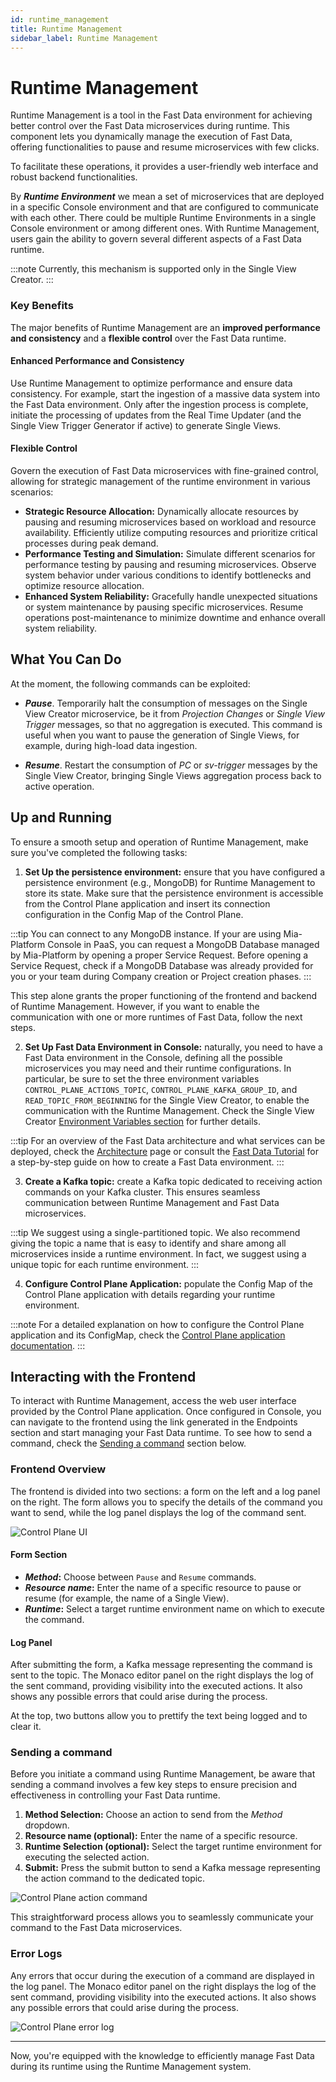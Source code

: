 ```yaml
---
id: runtime_management
title: Runtime Management
sidebar_label: Runtime Management
---
```



# Runtime Management

Runtime Management is a tool in the Fast Data environment for achieving better control over the Fast Data microservices during runtime.
This component lets you dynamically manage the execution of Fast Data, offering functionalities to pause and resume microservices with few clicks.

To facilitate these operations, it provides a user-friendly web interface and robust backend functionalities.

By ***Runtime Environment*** we mean a set of microservices that are deployed in a specific Console environment and that are configured to communicate with each other.
There could be multiple Runtime Environments in a single Console environment or among different ones.
With Runtime Management, users gain the ability to govern several different aspects of a Fast Data runtime.

:::note
Currently, this mechanism is supported only in the Single View Creator.
:::

### Key Benefits

The major benefits of Runtime Management are an **improved performance and consistency** and a **flexible control** over the Fast Data runtime.

#### Enhanced Performance and Consistency

Use Runtime Management to optimize performance and ensure data consistency. 
For example, start the ingestion of a massive data system into the Fast Data environment. Only after the ingestion process is complete, 
initiate the processing of updates from the Real Time Updater (and the Single View Trigger Generator if active) to generate Single Views. 

#### Flexible Control

Govern the execution of Fast Data microservices with fine-grained control, allowing for strategic management of the runtime environment in various scenarios:

- **Strategic Resource Allocation:** Dynamically allocate resources by pausing and resuming microservices based on workload and resource availability.
      Efficiently utilize computing resources and prioritize critical processes during peak demand.
- **Performance Testing and Simulation:** Simulate different scenarios for performance testing by pausing and resuming microservices.
      Observe system behavior under various conditions to identify bottlenecks and optimize resource allocation.
- **Enhanced System Reliability:** Gracefully handle unexpected situations or system maintenance by pausing specific microservices.
      Resume operations post-maintenance to minimize downtime and enhance overall system reliability.

## What You Can Do

At the moment, the following commands can be exploited:

- ***Pause***. Temporarily halt the consumption of messages on the Single View Creator microservice, be it from *Projection Changes* or *Single View Trigger* messages,
    so that no aggregation is executed.
    This command is useful when you want to pause the generation of Single Views, for example, during high-load data ingestion.

- ***Resume***. Restart the consumption of *PC* or *sv-trigger* messages by the Single View Creator, bringing Single Views aggregation process back to active operation.

## Up and Running

To ensure a smooth setup and operation of Runtime Management, make sure you've completed the following tasks:

1. **Set Up the persistence environment:** ensure that you have configured a persistence environment (e.g., MongoDB) for Runtime Management to store its state.
  Make sure that the persistence environment is accessible from the Control Plane application and insert its connection configuration in the Config Map of the Control Plane.

  :::tip
  You can connect to any MongoDB instance.
  If your are using Mia-Platform Console in PaaS, you can request a MongoDB Database managed by Mia-Platform by opening a proper Service Request.
  Before opening a Service Request, check if a MongoDB Database was already provided for you or your team during Company creation or Project creation phases.
  :::

This step alone grants the proper functioning of the frontend and backend of Runtime Management. However, if you want to enable the communication with one or more runtimes of Fast Data, follow the next steps.

2. **Set Up Fast Data Environment in Console:** naturally, you need to have a Fast Data environment in the Console,
  defining all the possible microservices you may need and their runtime configurations.
  In particular, be sure to set the three environment variables `CONTROL_PLANE_ACTIONS_TOPIC`, `CONTROL_PLANE_KAFKA_GROUP_ID`, and `READ_TOPIC_FROM_BEGINNING` for the Single View Creator,
  to enable the communication with the Runtime Management.
  Check the Single View Creator [Environment Variables section](/fast_data/configuration/single_view_creator/index.md#environment_variables) for further details.

  :::tip
  For an overview of the Fast Data architecture and what services can be deployed, check the [Architecture](/fast_data/architecture.md) page or consult the [Fast Data Tutorial](/fast_data/tutorials/low-code.mdx) for a step-by-step guide on how to create a Fast Data environment.
  :::

3. **Create a Kafka topic:** create a Kafka topic dedicated to receiving action commands on your Kafka cluster.
  This ensures seamless communication between Runtime Management and Fast Data microservices.
  
  :::tip
  We suggest using a single-partitioned topic. We also recommend giving the topic a name that is easy to identify and share among all microservices inside a runtime environment.
  In fact, we suggest using a unique topic for each runtime environment.
  :::

4. **Configure Control Plane Application:** populate the Config Map of the Control Plane application with details regarding your runtime environment.

  :::note
  For a detailed explanation on how to configure the Control Plane application and its ConfigMap, check the [Control Plane application documentation](/runtime_suite_applications/control-plane/10_overview.md).
  :::

## Interacting with the Frontend

To interact with Runtime Management, access the web user interface provided by the Control Plane application.
Once configured in Console, you can navigate to the frontend using the link generated in the Endpoints section and start managing your Fast Data runtime.
To see how to send a command, check the [Sending a command](#sending-a-command) section below.

### Frontend Overview

The frontend is divided into two sections: a form on the left and a log panel on the right.
The form allows you to specify the details of the command you want to send, while the log panel displays the log of the command sent.

![Control Plane UI](img/runtime_management/runtime_management_initial_screen.png)

<Tabs>

<TabItem value="control-plane-ui-left" label="Left Side" default>

#### Form Section
  - ***Method*:** Choose between `Pause` and `Resume` commands.
  - ***Resource name*:** Enter the name of a specific resource to pause or resume (for example, the name of a Single View).
  - ***Runtime*:** Select a target runtime environment name on which to execute the command.

</TabItem>

<TabItem value="control-plane-ui-right" label="Right Side">

#### Log Panel
  After submitting the form, a Kafka message representing the command is sent to the topic.
  The Monaco editor panel on the right displays the log of the sent command, providing visibility into the executed actions.
  It also shows any possible errors that could arise during the process.

  At the top, two buttons allow you to prettify the text being logged and to clear it.

</TabItem>

</Tabs>

### Sending a command

Before you initiate a command using Runtime Management, be aware that sending a command involves a few key steps to ensure precision and effectiveness in controlling your Fast Data runtime.

1. **Method Selection:** Choose an action to send from the *Method* dropdown.
2. **Resource name (optional):** Enter the name of a specific resource.
3. **Runtime Selection (optional):** Select the target runtime environment for executing the selected action.
4. **Submit:** Press the submit button to send a Kafka message representing the action command to the dedicated topic.

![Control Plane action command](img/runtime_management/runtime_management_request_with_parameters.png)

This straightforward process allows you to seamlessly communicate your command to the Fast Data microservices.

### Error Logs

Any errors that occur during the execution of a command are displayed in the log panel.
The Monaco editor panel on the right displays the log of the sent command, providing visibility into the executed actions.
It also shows any possible errors that could arise during the process.

![Control Plane error log](img/runtime_management/runtime_management_error_log.png)

---

Now, you're equipped with the knowledge to efficiently manage Fast Data during its runtime using the Runtime Management system.
